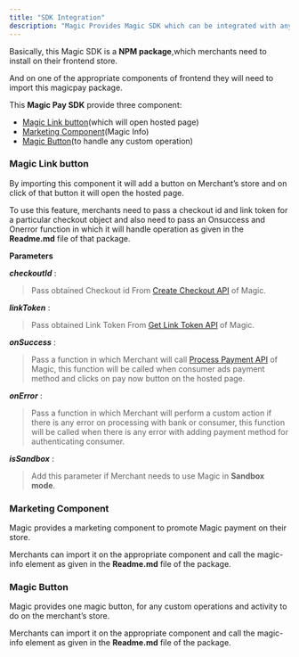 ```yaml
---
title: "SDK Integration"
description: "Magic Provides Magic SDK which can be integrated with any __javascript framework__."
---
```


Basically, this Magic SDK is a __NPM package__,which merchants need to install on their frontend store.

And on one of the appropriate components of frontend they will need to import this magicpay package.

This __Magic Pay SDK__ provide three component:
* [Magic Link button](#magic-link-button)(which will open hosted page)
* [Marketing Component](#marketing-component)(Magic Info)
* [Magic Button](#magic-button)(to handle any custom operation)


### Magic Link button

By importing this component it will add a button on Merchant’s store and on click of that button it will open the hosted page.

To use this feature, merchants need to pass a checkout id and link token for a particular checkout object and also need to pass an Onsuccess and Onerror function in which it will handle operation as given in the __Readme.md__ file of that package.

**Parameters**

___checkoutId___ : <blockquote> Pass obtained Checkout id From [Create Checkout API](/api-reference/endpoint/checkout/create_checkout) of Magic.</blockquote>

___linkToken___  : <blockquote> Pass obtained Link Token From [Get Link Token API](/api-reference/endpoint/checkout/generate_link_token) of Magic. </blockquote>

___onSuccess___  : <blockquote> Pass a function in which Merchant will call [Process Payment API](/api-reference/endpoint/payment_preprocess/get_processor_token) of Magic, this function will be called when consumer ads payment method and clicks on pay now button on the hosted page. </blockquote>

___onError___    : <blockquote> Pass a function in which Merchant will perform a custom action if there is any error on processing with bank or consumer, this function will be called when there is any error with adding payment method for authenticating consumer. </blockquote>

___isSandbox___  : <blockquote> Add this parameter if Merchant needs to use Magic in __Sandbox mode__. </blockquote>


### Marketing Component

Magic provides a marketing component to promote Magic payment on their store.

Merchants can import it on the appropriate component and call the magic-info element as given in the __Readme.md__ file of the package.


### Magic Button

Magic provides one magic button, for any custom operations and activity to do on the merchant’s store.

Merchants can import it on the appropriate component and call the magic-info element as given in the __Readme.md__ file of the package.

